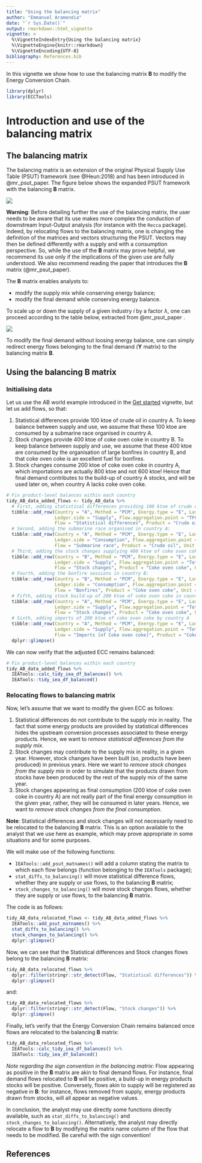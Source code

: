 ```yaml
---
title: "Using the balancing matrix"
author: "Emmanuel Aramendia"
date: "`r Sys.Date()`"
output: rmarkdown::html_vignette
vignette: >
  %\VignetteIndexEntry{Using the balancing matrix}
  %\VignetteEngine{knitr::rmarkdown}
  %\VignetteEncoding{UTF-8}
bibliography: References.bib
---
```


In this vignette we show how to use the balancing matrix **B** to modify the Energy Conversion Chain.

```r
library(dplyr)
library(ECCTools)
```

# Introduction and use of the balancing matrix

## The balancing matrix

The balancing matrix is an extension of the original Physical Supply Use Table (PSUT) framework (see @Heun:2018) and has been introduced in @mr_psut_paper. The figure below shows the expanded PSUT framework with the balancing **B** matrix.

![](figs/psut_expanded.png)

**Warning**: Before detailing further the use of the balancing matrix, the user needs to be aware that its use makes more complex the conduction of downstream Input-Output analysis (for instance with the `Recca` package). Indeed, by relocating flows to the balancing matrix, one is changing the definition of the matrices and vectors structuring the PSUT. Vectors may then be defined differently with a supply and with a consumption perspective. So, while the use of the **B** matrix may prove helpful, we recommend its use only if the implications of the given use are fully understood. We also recommend reading the paper that introduces the **B** matrix (@mr_psut_paper).

The **B** matrix enables analysts to:

-   modify the supply mix while conserving energy balance;
-   modify the final demand while conserving energy balance.

To scale up or down the supply of a given industry *i* by a factor $\lambda$, one can proceed according to the table below, extracted from @mr_psut_paper .

![](figs/table_2.png)

To modify the final demand without loosing energy balance, one can simply redirect energy flows belonging to the final demand (**Y** matrix) to the balancing matrix **B**.

## Using the balancing B matrix

### Initialising data

Let us use the AB world example introduced in the [Get started]() vignette, but let us add flows, so that:

1.  Statistical differences provide 100 ktoe of crude oil in country A. To keep balance between supply and use, we assume that these 100 ktoe are consumed by a submarine race organised in country A.
2.  Stock changes provide 400 ktoe of coke oven coke in country B. To keep balance between supply and use, we assume that these 400 ktoe are consumed by the organisation of large bonfires in country B, and that coke oven coke is an excellent fuel for bonfires.
3.  Stock changes consume 200 ktoe of coke oven coke in country A, which importations are actually 800 ktoe and not 600 ktoe! Hence that final demand contributes to the build-up of country A stocks, and will be used later on, when country A lacks coke oven coke.

```r
# Fix product-level balances within each country
tidy_AB_data_added_flows <- tidy_AB_data %>% 
  # First, adding statistical differences providing 100 ktoe of crude oil in country A:
  tibble::add_row(Country = "A", Method = "PCM", Energy.type = "E", Last.stage = "Final", Year = 2018, 
                  Ledger.side = "Supply", Flow.aggregation.point = "TFC compare", 
                  Flow = "Statistical differences", Product = "Crude oil", Unit = "ktoe", E.dot = 100) %>% 
  # Second, adding the submarine race organised in country A:
  tibble::add_row(Country = "A", Method = "PCM", Energy.type = "E", Last.stage = "Final", Year = 2018, 
                  Ledger.side = "Consumption", Flow.aggregation.point = "Industry", 
                  Flow = "Submarine race", Product = "Crude oil", Unit = "ktoe", E.dot = 100) %>% 
  # Third, adding the stock changes supplying 400 ktoe of coke oven coke in country B:
  tibble::add_row(Country = "B", Method = "PCM", Energy.type = "E", Last.stage = "Final", Year = 2018, 
                  Ledger.side = "Supply", Flow.aggregation.point = "Total primary energy supply", 
                  Flow = "Stock changes", Product = "Coke oven coke", Unit = "ktoe", E.dot = 400) %>% 
  # Fourth, adding the bonfire sessions in country B:
  tibble::add_row(Country = "B", Method = "PCM", Energy.type = "E", Last.stage = "Final", Year = 2018, 
                  Ledger.side = "Consumption", Flow.aggregation.point = "Industry", 
                  Flow = "Bonfires", Product = "Coke oven coke", Unit = "ktoe", E.dot = 400) %>% 
  # Fifth, adding stock build-up of 200 ktoe of coke oven coke in country A
  tibble::add_row(Country = "A", Method = "PCM", Energy.type = "E", Last.stage = "Final", Year = 2018, 
                  Ledger.side = "Supply", Flow.aggregation.point = "Total primary energy supply", 
                  Flow = "Stock changes", Product = "Coke oven coke", Unit = "ktoe", E.dot = -200) %>% 
  # Sixth, adding imports of 200 ktoe of coke oven coke by country A
  tibble::add_row(Country = "A", Method = "PCM", Energy.type = "E", Last.stage = "Final", Year = 2018, 
                  Ledger.side = "Supply", Flow.aggregation.point = "Total primary energy supply", 
                  Flow = "Imports [of Coke oven coke]", Product = "Coke oven coke", Unit = "ktoe", E.dot = 200) %>%
  dplyr::glimpse()
```

We can now verify that the adjusted ECC remains balanced:

```r
# Fix product-level balances within each country
tidy_AB_data_added_flows %>% 
  IEATools::calc_tidy_iea_df_balances() %>% 
  IEATools::tidy_iea_df_balanced()
```


### Relocating flows to balancing matrix

Now, let's assume that we want to modify the given ECC as follows:

1.  Statistical differences do not contribute to the supply mix in reality. The fact that some energy products are provided by statistical differences hides the upstream conversion processes associated to these energy products. Hence, we want to *remove statistical differences from the supply mix*.
2.  Stock changes may contribute to the supply mix in reality, in a given year. However, stock changes have been built (so, products have been produced) in previous years. Here we want to *remove stock changes from the supply mix* in order to simulate that the products drawn from stocks have been produced by the rest of the supply mix of the same year.
3.  Stock changes appearing as final consumption (200 ktoe of coke oven coke in country A) are not really part of the final energy consumption in the given year, rather, they will be consumed in later years. Hence, we want to *remove stock changes from the final consumption*.

**Note**: Statistical differences and stock changes will not necessarily need to be relocated to the balancing **B** matrix. This is an option available to the analyst that we use here as example, which may prove appropriate in some situations and for some purposes.

We will make use of the following functions:

* `IEATools::add_psut_matnames()` will add a column stating the matrix to which each flow belongs (function belonging to the `IEATools` package);
* `stat_diffs_to_balancing()` will move statistical difference flows, whether they are supply or use flows, to the balancing **B** matrix;
* `stock_changes_to_balancing()` will move stock changes flows, whether they are supply or use flows, to the balancing **B** matrix.

The code is as follows:

```r
tidy_AB_data_relocated_flows <- tidy_AB_data_added_flows %>% 
  IEATools::add_psut_matnames() %>% 
  stat_diffs_to_balancing() %>% 
  stock_changes_to_balancing() %>% 
  dplyr::glimpse()
```


Now, we can see that the Statistical differences and Stock changes flows belong to the balancing **B** matrix:

```r
tidy_AB_data_relocated_flows %>% 
  dplyr::filter(stringr::str_detect(Flow, "Statistical differences")) %>% 
  dplyr::glimpse()
```

and:

```r
tidy_AB_data_relocated_flows %>% 
  dplyr::filter(stringr::str_detect(Flow, "Stock changes")) %>% 
  dplyr::glimpse()
```

Finally, let's verify that the Energy Conversion Chain remains balanced once flows are relocated to the balancing **B** matrix:

```r
tidy_AB_data_relocated_flows %>% 
  IEATools::calc_tidy_iea_df_balances() %>% 
  IEATools::tidy_iea_df_balanced()
```

*Note regarding the sign convention in the balancing matrix*: Flow appearing as positive in the **B** matrix are akin to final demand flows. For instance, final demand flows relocated to **B** will be positive, a build-up in energy products stocks will be positive. Conversely, flows akin to supply will be registered as negative in **B**: for instance, flows removed from supply, energy products drawn from stocks, will all appear as negative values.

In conclusion, the analyst may use directly some functions directly available, such as `stat_diffs_to_balancing()` and `stock_changes_to_balancing()`. Alternatively, the analyst may directly relocate a flow to **B** by modifying the matrix name column of the flow that needs to be modified. Be careful with the sign convention!


## References

